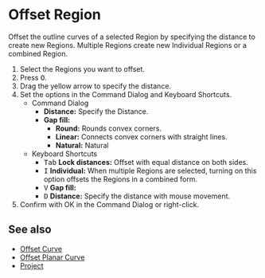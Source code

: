 
# Offset Region

<Reference shortcut="O" command="Offset Region" button="Right of Command Bar" />

Offset the outline curves of a selected Region by specifying the distance to create new Regions. Multiple Regions create new Individual Regions or a combined Region.

1. Select the Regions you want to offset.
2. Press <kbd>O</kbd>.
3. Drag the yellow arrow to specify the distance.
4. Set the options in the Command Dialog and Keyboard Shortcuts.
   - <Kst>Command Dialog</Kst>
      - **Distance:** Specify the Distance.
      - **Gap fill:** 
         - **Round:** Rounds convex corners. 
         - **Linear:** Connects convex corners with straight lines. 
         - **Natural:** Natural    
   - <Kst>Keyboard Shortcuts</Kst>
      - <kbd>Tab</kbd> **Lock distances:** Offset with equal distance on both sides.
      - <kbd>I</kbd> **Individual:** When multiple Regions are selected, turning on this option offsets the Regions in a combined form.
      - <kbd>V</kbd> **Gap fill:** 
      - <kbd>D</kbd> **Distance:** Specify the distance with mouse movement.
5. Confirm with OK in the Command Dialog or right-click.

<VideoPlayer fileName="offset-region"/>

## See also
- [Offset Curve](./offset-curve)
- [Offset Planar Curve](./offset-planar-curve)
- [Project](./project)